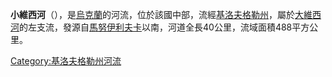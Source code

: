 <!-- 檔案不存在 [[Image:Мала_Вись.jpg|right]] -->

'''小維西河'''（{{lang-uk|Мала Вись}}），是[[烏克蘭|烏克蘭]]的河流，位於該國中部，流經[[基洛夫格勒州|基洛夫格勒州]]，屬於[[大維西河|大維西河]]的左支流，發源自[[馬努伊利夫卡_(馬拉維斯卡區)|馬努伊利夫卡]]以南，河道全長40公里，流域面積488平方公里。

{{DEFAULTSORT:Мала Вись}}
[[Category:基洛夫格勒州河流|Category:基洛夫格勒州河流]]


{{Ukraine-river-stub}}